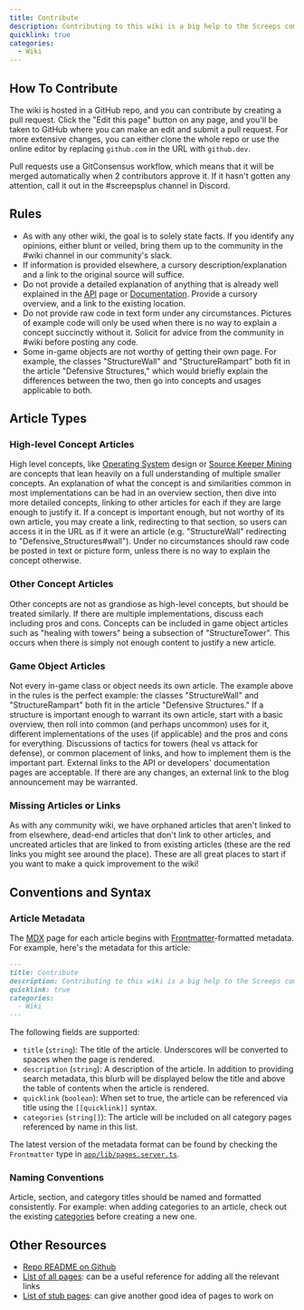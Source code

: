 ```yaml
---
title: Contribute
description: Contributing to this wiki is a big help to the Screeps community, especially the newer players. The intent of the wiki is to compliment the API and existing documentation, not duplicate the information. The details in here should lean towards concepts and ideas, instead of a hard "what" of each entity. Explanations of various implementations and uses of objects should give multiple options, and weigh the pros and cons of each.
quicklink: true
categories:
  - Wiki
---
```


## How To Contribute

The wiki is hosted in a GitHub repo, and you can contribute by creating a pull request. Click the "Edit this page" button on any page, and you'll be taken to GitHub where you can make an edit and submit a pull request. For more extensive changes, you can either clone the whole repo or use the online editor by replacing `github.com` in the URL with `github.dev`.

Pull requests use a GitConsensus workflow, which means that it will be merged automatically when 2 contributors approve it. If it hasn't gotten any attention, call it out in the #screepsplus channel in Discord.

## Rules

- As with any other wiki, the goal is to solely state facts. If you identify any opinions, either blunt or veiled, bring them up to the community in the #wiki channel in our community's slack.
- If information is provided elsewhere, a cursory description/explanation and a link to the original source will suffice.
- Do not provide a detailed explanation of anything that is already well explained in the [API](https://docs.screeps.com/api/) page or [Documentation](https://docs.screeps.com/). Provide a cursory overview, and a link to the existing location.
- Do not provide raw code in text form under any circumstances. Pictures of example code will only be used when there is no way to explain a concept succinctly without it. Solicit for advice from the community in #wiki before posting any code.
- Some in-game objects are not worthy of getting their own page. For example, the classes "StructureWall" and "StructureRampart" both fit in the article "Defensive Structures," which would briefly explain the differences between the two, then go into concepts and usages applicable to both.

## Article Types

### High-level Concept Articles

High level concepts, like [Operating System](/Operating_System) design or [Source Keeper Mining](/Source_Keeper_Mining) are concepts that lean heavily on a full understanding of multiple smaller concepts. An explanation of what the concept is and similarities common in most implementations can be had in an overview section, then dive into more detailed concepts, linking to other articles for each if they are large enough to justify it. If a concept is important enough, but not worthy of its own article, you may create a link, redirecting to that section, so users can access it in the URL as if it were an article (e.g. "StructureWall" redirecting to "Defensive_Structures#wall"). Under no circumstances should raw code be posted in text or picture form, unless there is no way to explain the concept otherwise.

### Other Concept Articles

Other concepts are not as grandiose as high-level concepts, but should be treated similarly. If there are multiple implementations, discuss each including pros and cons. Concepts can be included in game object articles such as "healing with towers" being a subsection of "StructureTower". This occurs when there is simply not enough content to justify a new article.

### Game Object Articles

Not every in-game class or object needs its own article. The example above in the rules is the perfect example: the classes "StructureWall" and "StructureRampart" both fit in the article "Defensive Structures." If a structure is important enough to warrant its own article, start with a basic overview, then roll into common (and perhaps uncommon) uses for it, different implementations of the uses (if applicable) and the pros and cons for everything. Discussions of tactics for towers (heal vs attack for defense), or common placement of links, and how to implement them is the important part. External links to the API or developers' documentation pages are acceptable. If there are any changes, an external link to the blog announcement may be warranted.

### Missing Articles or Links

As with any community wiki, we have orphaned articles that aren't linked to from elsewhere, dead-end articles that don't link to other articles, and uncreated articles that are linked to from existing articles (these are the red links you might see around the place). These are all great places to start if you want to make a quick improvement to the wiki!

## Conventions and Syntax

### Article Metadata

The [MDX](https://mdxjs.com/) page for each article begins with [Frontmatter](https://mdxjs.com/guides/frontmatter/)-formatted metadata. For example, here's the metadata for this article:

```markdown
---
title: Contribute
description: Contributing to this wiki is a big help to the Screeps community, especially the newer players. The intent of the wiki is to compliment the API and existing documentation, not duplicate the information. The details in here should lean towards concepts and ideas, instead of a hard "what" of each entity. Explanations of various implementations and uses of objects should give multiple options, and weigh the pros and cons of each.
quicklink: true
categories:
  - Wiki
---
```

The following fields are supported:
* `title` (`string`): The title of the article. Underscores will be converted to spaces when the page is rendered.
* `description` (`string`): A description of the article. In addition to providing search metadata, this blurb will be displayed below the title and above the table of contents when the article is rendered.
* `quicklink` (`boolean`): When set to true, the article can be referenced via title using the `[[quicklink]]` syntax.
* `categories` (`string[]`): The article will be included on all category pages referenced by name in this list.

The latest version of the metadata format can be found by checking the `Frontmatter` type in [`app/lib/pages.server.ts`](https://github.com/glitchassassin/screeps-wiki/blob/main/app/lib/pages.server.ts).

### Naming Conventions

Article, section, and category titles should be named and formatted consistently. For example: when adding categories to an article, check out the existing [categories](/Categories) before creating a new one.

## Other Resources

* [Repo README on Github](https://github.com/glitchassassin/screeps-wiki?tab=readme-ov-file#screeps-wiki)
* [List of all pages](/AllPages): can be a useful reference for adding all the relevant links
* [List of stub pages](/Categories/Stubs/): can give another good idea of pages to work on
